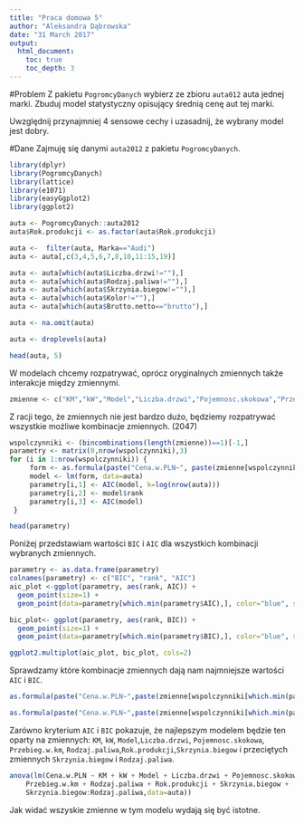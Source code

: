 ---
title: "Praca domowa 5"
author: "Aleksandra Dąbrowska"
date: "31 March 2017"
output:
  html_document:
    toc: true
    toc_depth: 3
---

#Problem
Z pakietu `PogromcyDanych` wybierz ze zbioru `auta012` auta jednej marki. Zbuduj model statystyczny opisujący średnią cenę aut tej marki.

Uwzględnij przynajmniej 4 sensowe cechy i uzasadnij, że wybrany model jest dobry.


#Dane
Zajmuję się danymi `auta2012` z pakietu `PogromcyDanych`. 

```{r,message=F,warning=F}
library(dplyr)
library(PogromcyDanych)
library(lattice)
library(e1071)
library(easyGgplot2)
library(ggplot2)
```

```{r dane}
auta <- PogromcyDanych::auta2012 
auta$Rok.produkcji <- as.factor(auta$Rok.produkcji)

auta <-  filter(auta, Marka=="Audi")
auta <- auta[,c(3,4,5,6,7,8,10,11:15,19)]

auta <- auta[which(auta$Liczba.drzwi!=""),]
auta <- auta[which(auta$Rodzaj.paliwa!=""),]
auta <- auta[which(auta$Skrzynia.biegow!=""),]
auta <- auta[which(auta$Kolor!=""),]
auta <- auta[which(auta$Brutto.netto=="brutto"),]

auta <- na.omit(auta)

auta <- droplevels(auta)

head(auta, 5)

```

W modelach chcemy rozpatrywać, oprócz oryginalnych zmiennych także interakcje między zmiennymi.
```{r}
zmienne <- c("KM","kW","Model","Liczba.drzwi","Pojemnosc.skokowa","Przebieg.w.km","Rodzaj.paliwa","Rok.produkcji","Kolor","Skrzynia.biegow", "Skrzynia.biegow:Rodzaj.paliwa")
```

Z racji tego, że zmiennych nie jest bardzo dużo, będziemy rozpatrywać wszystkie możliwe kombinacje zmiennych. (2047)

```{r}
wspolczynniki <- (bincombinations(length(zmienne))==1)[-1,]
parametry <- matrix(0,nrow(wspolczynniki),3)
for (i in 1:nrow(wspolczynniki)) {
     form <- as.formula(paste("Cena.w.PLN~", paste(zmienne[wspolczynniki[i,]], collapse="+")))
     model <- lm(form, data=auta)
     parametry[i,1] <- AIC(model, k=log(nrow(auta)))
     parametry[i,2] <- model$rank
     parametry[i,3] <- AIC(model)
 }

head(parametry)
```

Poniżej przedstawiam wartości `BIC` i `AIC` dla wszystkich kombinacji wybranych zmiennych.
```{r}

parametry <- as.data.frame(parametry)
colnames(parametry) <- c("BIC", "rank", "AIC")
aic_plot <-ggplot(parametry, aes(rank, AIC)) +
  geom_point(size=1) +
  geom_point(data=parametry[which.min(parametry$AIC),], color="blue", size=2)

bic_plot<- ggplot(parametry, aes(rank, BIC)) +
  geom_point(size=1) +
  geom_point(data=parametry[which.min(parametry$BIC),], color="blue", size=2)

ggplot2.multiplot(aic_plot, bic_plot, cols=2)

```

Sprawdzamy które kombinacje zmiennych dają nam najmniejsze wartości `AIC` i `BIC`.
```{r}

as.formula(paste("Cena.w.PLN~",paste(zmienne[wspolczynniki[which.min(parametry[,3]),]], collapse="+")))

as.formula(paste("Cena.w.PLN~",paste(zmienne[wspolczynniki[which.min(parametry[,1]),]], collapse="+")))

```

Zarówno kryterium `AIC` i `BIC` pokazuje, że najlepszym modelem będzie ten oparty na zmiennych: `KM`, `kW`, `Model`,`Liczba.drzwi`, `Pojemnosc.skokowa`, `Przebieg.w.km`, `Rodzaj.paliwa`,`Rok.produkcji`,`Skrzynia.biegow` i przeciętych zmiennych `Skrzynia.biegow` i `Rodzaj.paliwa`.


```{r}
anova(lm(Cena.w.PLN ~ KM + kW + Model + Liczba.drzwi + Pojemnosc.skokowa + 
    Przebieg.w.km + Rodzaj.paliwa + Rok.produkcji + Skrzynia.biegow + 
    Skrzynia.biegow:Rodzaj.paliwa,data=auta))

```

Jak widać wszyskie zmienne w tym modelu wydają się być istotne.